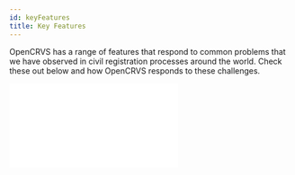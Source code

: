 ```yaml
---
id: keyFeatures
title: Key Features
---
```



OpenCRVS has a range of features that respond to common problems that we have observed in civil registration processes around the world. Check these out below and how OpenCRVS responds to these challenges.

  <div style={{ position: "relative", paddingBottom: "56.25%", height: 0 }}>
    <iframe
      src={url}
      frameBorder={0}
      webkitallowfullscreen
      mozallowfullscreen
      allowFullScreen
      style={{
        position: "absolute",
        top: 0,
        left: 0,
        width: "100%",
        height: "100%",
      }}
    />
  </div>
);

## Offline & low connectivity working

### Insight

Field agents working in remote locations are unable to complete birth / death notifications as they have no connectivity

Oftentimes there is connectivity but it is slow and can disrupt work processes

### Solution

OpenCRVS works offline and with low connectivity, and tells users what is going on

OpenCRVS allows users to download applications one by one so that the system is not overloaded, and keeps users updated on the progress of the action they have chosen

<img
  alt="sentReviewPoorConnectivity-2"
  src={useBaseUrl(
    "assets/system_overview/Key_Features_71621549b7464a72888702cbef3ca122/sentReviewPoorConnectivity-2.png"
  )}
/>

<img
  alt="sentReviewPoorConnectivity-3"
  src={useBaseUrl(
    "assets/system_overview/Key_Features_71621549b7464a72888702cbef3ca122/sentReviewPoorConnectivity-3.png"
  )}
/>

## Real-time deduplication

### Insight

Registrars have no way of knowing if an application has already been processed and systems often don't have the ability to identify potential or actual duplicate applications or records.

### Solution

An advanced matching algorithm from is used (Elastic Search) to identify duplicate entries in the system. The system then automatically prompts the Registrar to review possible duplicates before registration.

<img
  alt="duplicate"
  src={useBaseUrl(
    "assets/system_overview/Key_Features_71621549b7464a72888702cbef3ca122/duplicate.png"
  )}
/>

## Usability of form

### Insight

Field agents have difficulty completing long forms in digital format, particularly when scrolling is required and error messages appear in multiple places.

### Solution

The use of award winning design patterns that have been proven to be user friendly and assist high-quality data entry. Users are presented with one question per page to help them easily guide them through the form and their interaction with the applicant.

<Video url="https://www.loom.com/embed/cfcdbfd21b3d4e38b6bb3b49db98fb81"></Video>

## Workqueues

### Insight

Registration staff are faced with piles of birth / death notices for processing and have no way of managing their workload or knowing which applications are higher priority

### Solution

The work queue is the default view for the registration officer, showing birth / death notices at various statuses, including those ready for review. Higher priority applications are shown first. By expanding an application, full details can be seen.

To see all workqueues in the product, check out the [User types](user_types/overviewUserTypes) and see what each user can see and how this helps them manage their workload.

<img
  alt="Registrar_Home"
  src={useBaseUrl(
    "assets/system_overview/Key_Features_71621549b7464a72888702cbef3ca122/Registrar_Home.png"
  )}
/>

## Secure Device Access

### Insight

Digital tools can be stolen and fraudulent birth / death notifications submitted. Also, registration staff can share login details, reducing the traceability of data capture.

### Solution

A PIN must be entered each time the user accesses the application. Once a week an additional 2-factor authentication is required, including a code being sent via SMS to the field agent.

<img
  alt="2_factor_authentication"
  src={useBaseUrl(
    "assets/system_overview/Key_Features_71621549b7464a72888702cbef3ca122/2_factor_authentication.png"
  )}
/>

## Standards-based interopability

### Insight

Systems operate in silos and do not share data. Alternative sources of birth / death notifications and opportunities for external data validation are not leveraged.

### Solution

OpenCRVS uses a standards-based (HL7) interoperability framework to allow birth / death notifications to be retrieved from service point health applications (e.g. OpenMRS, DHIS2). Standards-based APIs to National ID systems allow real-time validation of National ID of parents and retrieval of personal details for fast form completion.

## Data quality measures

### Insight

Data quality is low because manual data entry is prone to human errors. Records often reflect incorrect information despite supporting documents being provided on submission.

### Solution

- Automated validation (e.g. of National ID number) prevents data entry errors
- Client-side validation reduces errors at point of data-entry
- Registration Officers can see the supporting documents alongside the notice of birth / death for simplified manual validation

<img
  alt="Untitled"
  src={useBaseUrl(
    "assets/system_overview/Key_Features_71621549b7464a72888702cbef3ca122/Untitled.png"
  )}
/>

## Digital Signatures

### Insight

There is a severe bottleneck with authorised signatories having to sign large numbers of birth certificates

### Solution

Digitised certification including the use of digital signatures means that printed certificates can be issued immediately, facilitating a rapid registration and certification process

<img
  alt="Digital_Signature"
  src={useBaseUrl(
    "assets/system_overview/Key_Features_71621549b7464a72888702cbef3ca122/Digital_Signature.png"
  )}
/>

## Performance Management

### Insight

Those responsible for civil registration do not have an accurate view of service levels and performance.

### Solution

The OpenCRVS management view provides a suite of service level data, which allow managers at the National / Provincial / District levels to monitor performance and conduct root cause analysis.

<img
  alt="Performance"
  src={useBaseUrl(
    "assets/system_overview/Key_Features_71621549b7464a72888702cbef3ca122/Performance.png"
  )}
/>

## Multi-language options

### Insight

System users are unfamiliar with the default language and as a result, cannot follow the process and make data entry errors.

### Solution

OpenCRVS supports multiple languages, which can be selected by the user

<img
  alt="Performance"
  src={useBaseUrl(
    "assets/system_overview/Key_Features_71621549b7464a72888702cbef3ca122/Change_Language.png"
  )}
/>
